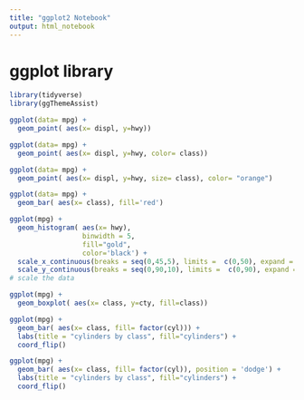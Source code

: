 ```yaml
---
title: "ggplot2 Notebook"
output: html_notebook
---
```


# ggplot library

```r
library(tidyverse)
library(ggThemeAssist)
```


```r
ggplot(data= mpg) +
  geom_point( aes(x= displ, y=hwy))

```



```r
ggplot(data= mpg) +
  geom_point( aes(x= displ, y=hwy, color= class))

```





```r
ggplot(data= mpg) +
  geom_point( aes(x= displ, y=hwy, size= class), color= "orange")

```











```r
ggplot(data= mpg) +
  geom_bar( aes(x= class), fill='red')

```







```r
ggplot(mpg) +
  geom_histogram( aes(x= hwy), 
                  binwidth = 5, 
                  fill="gold", 
                  color='black') +
  scale_x_continuous(breaks = seq(0,45,5), limits =  c(0,50), expand = c(0,0))+
  scale_y_continuous(breaks = seq(0,90,10), limits =  c(0,90), expand = c(0,0))
# scale the data


```





```r
ggplot(mpg) +
  geom_boxplot( aes(x= class, y=cty, fill=class))

```








```r
ggplot(mpg) +
  geom_bar( aes(x= class, fill= factor(cyl))) +
  labs(title = "cylinders by class", fill="cylinders") +
  coord_flip()

```


```r
ggplot(mpg) +
  geom_bar( aes(x= class, fill= factor(cyl)), position = 'dodge') +
  labs(title = "cylinders by class", fill="cylinders") +
  coord_flip()

```





























